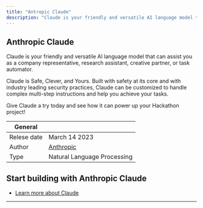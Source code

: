 ```yaml
---
title: "Antropic Claude"
description: "Claude is your friendly and versatile AI language model that can assist you as a company representative, research assistant, creative partner, or task automator."
---
```


## Anthropic Claude

Claude is your friendly and versatile AI language model that can assist you as a company representative, research assistant, creative partner, or task automator.

Claude is Safe, Clever, and Yours. Built with safety at its core and with industry leading security practices, Claude can be customized to handle complex multi-step instructions and help you achieve your tasks.

Give Claude a try today and see how it can power up your Hackathon project!

| General     |                                         |
| ----------- | --------------------------------------- |
| Relese date | March 14 2023                           |
| Author      | [Anthropic](https://www.anthropic.com/) |
| Type        | Natural Language Processing             |

## Start building with Anthropic Claude

- [Learn more about Claude](https://www.anthropic.com/product)

---

